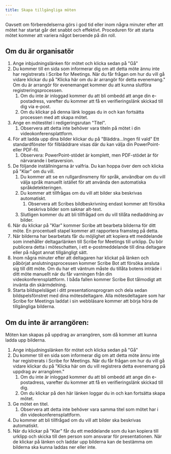 ```yaml
---
title: Skapa tillgängliga möten
---
```



Oavsett om förberedelserna görs i god tid eller inom några minuter efter att mötet har startat går det snabbt och effektivt. Proceduren för att starta mötet kommer att variera något beroende på din roll.

## Om du är organisatör

1. Ange inbjudningslänken för mötet och klicka sedan på "Gå"
1. Du kommer till en sida som informerar dig om att detta möte ännu inte har registrerats i Scribe for Meetings. När du får frågan om hur du vill gå vidare klickar du på "Klicka här om du är arrangör för detta evenemang." Om du är arrangör för evenemanget kommer du att kunna slutföra registreringsprocessen.
	1. Om du inte är inloggad kommer du att bli ombedd att ange din e-postadress, varefter du kommer att få en verifieringslänk skickad till dig via e-post.
	1. Om du klickar på denna länk loggas du in och kan fortsätta processen med att skapa mötet.
1. Ange en mötestitel i redigeringsrutan "Titel".
	1. Observera att detta inte behöver vara titeln på mötet i din videokonferensplattform.
1. För att ladda upp dina bilder klickar du på "Bläddra...Ingen fil vald" Ett standardfönster för filbläddrare visas där du kan välja din PowerPoint- eller PDF-fil.
	1. Observera: PowerPoint-stödet är komplett, men PDF-stödet är för närvarande i betaversion.
1. De följande inställningarna är valfria. Du kan hoppa över dem och klicka på "Klar" om du vill.
	1. Du kommer att se en rullgardinsmeny för språk, användbar om du vill välja språk manuellt istället för att använda den automatiska språkdetekteringen.
	1. Du kommer att tillfrågas om du vill att bilder ska beskrivas automatiskt.
		1. Observera att Scribes bildbeskrivning endast kommer att försöka beskriva bilder som saknar alt-text.
	1. Slutligen kommer du att bli tillfrågad om du vill tillåta nedladdning av bilder.
1. När du klickar på "Klar" kommer Scribe att bearbeta bilderna för ditt möte. En procentuell stapel kommer att rapportera framsteg på detta.
1. När bilderna har bearbetats får du möjlighet att kopiera ett meddelande som innehåller deltagarlänken till Scribe for Meetings till urklipp. Du bör publicera detta i möteschatten, i ett e-postmeddelande till dina deltagare eller på något annat tillgängligt sätt.
1. Inom några minuter efter att deltagaren har klickat på länken och påbörjat anslutningsprocessen kommer Scribe Bot att försöka ansluta sig till ditt möte. Om du har ett väntrum måste du tillåta botens inträde i ditt möte manuellt när du får varningen från din videokonferensplattform. I båda fallen kommer Scribe Bot tålmodigt att invänta din skärmdelning.
1. Starta bildspelsläget i ditt presentationsprogram och dela sedan bildspelsfönstret med dina mötesdeltagare. Alla mötesdeltagare som har Scribe for Meetings laddat i sin webbläsare kommer att börja höra de tillgängliga bilderna.

## Om du inte är arrangören:

Möten kan skapas på uppdrag av arrangören, som då kommer att kunna ladda upp bilderna.
1. Ange inbjudningslänken för mötet och klicka sedan på "Gå"
1. Du kommer till en sida som informerar dig om att detta möte ännu inte har registrerats i Scribe for Meetings. När du får frågan om hur du vill gå vidare klickar du på "Klicka här om du vill registrera detta evenemang på uppdrag av arrangören."
	1. Om du inte är inloggad kommer du att bli ombedd att ange din e-postadress, varefter du kommer att få en verifieringslänk skickad till dig.
	1. Om du klickar på den här länken loggar du in och kan fortsätta skapa mötet.
1. Ge mötet en titel.
	1. Observera att detta inte behöver vara samma titel som mötet har i din videokonferensplattform.
1. Du kommer att bli tillfrågad om du vill att bilder ska beskrivas automatiskt.
1. När du klickar på "Klar" får du ett meddelande som du kan kopiera till urklipp och skicka till den person som ansvarar för presentationen. När de klickar på länken och laddar upp bilderna kan de bestämma om bilderna ska kunna laddas ner eller inte.
